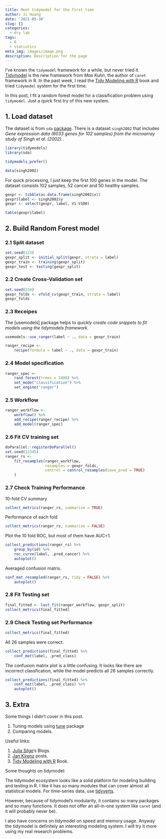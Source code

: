 ```yaml
---
title: Meet tidymodel for the first time
author: Ji Huang
date: '2021-05-30'
slug: []
categories:
  - dry lab
tags:
  - R
  - statistics
meta_img: images/image.png
description: Description for the page
---
```


I've known the `tidymodel` framework for a while, but never tried it. [Tidymodel](https://www.tidymodels.org/) is the new framework from *Max Kuhn*, the author of `caret` framework in R. In the past week, I read the [Tidy Modeling with R](https://www.tmwr.org/) book and tried `tidymodel` system for the first time.

In this post, I fit a random forest model for a classification problem using `tidymodel`. Just a quick first try of this new system.



## 1. Load dataset

The dataset is from `sda` [package](https://cran.r-project.org/web/packages/sda/index.html). There is a dataset `singh2002` that includes *Gene expression data (6033 genes for 102 samples) from the microarray study of Singh et al. (2002).*.

```r
library(tidymodels)
library(sda)

tidymodels_prefer()

data(singh2002)
```

For quick processing, I just keep the first 100 genes in the model. The dataset consists 102 samples, 52 cancer and 50 healthy samples. 

```r
gexpr <- tibble(as.data.frame(singh2002$x))
gexpr$label <- singh2002$y
gexpr <- select(gexpr, label, V1:V100)
```

```r
table(gexpr$label)
```


## 2. Build Random Forest model

### 2.1 Split dataset

```r
set.seed(123)
gexpr_split <- initial_split(gexpr, strata = label)
gexpr_train <- training(gexpr_split)
gexpr_test <- testing(gexpr_split)
```

### 2.2 Create Cross-Validation set

```r
set.seed(234)
gexpr_folds <- vfold_cv(gexpr_train, strata = label)
gexpr_folds
```

### 2.3 Receipes

The [usemodels] package helps to *quickly create code snippets to fit models using the tidymodels framework.*

```r
usemodels::use_ranger(label ~ ., data = gexpr_train)
```

```r
ranger_recipe <-
    recipe(formula = label ~ ., data = gexpr_train)
```

### 2.4 Model specification

```r
ranger_spec <-
    rand_forest(trees = 1000) %>%
    set_mode("classification") %>%
    set_engine("ranger")
```


### 2.5 Workflow

```r
ranger_workflow <-
    workflow() %>%
    add_recipe(ranger_recipe) %>%
    add_model(ranger_spec)
```


### 2.6 Fit CV training set

```r
doParallel::registerDoParallel()
set.seed(12345)
ranger_rs <-
    fit_resamples(ranger_workflow,
                  resamples = gexpr_folds,
                  control = control_resamples(save_pred = TRUE)
    )

```

### 2.7 Check Training Performance

10-fold CV summary

```r
collect_metrics(ranger_rs, summarize = TRUE)
```
Performance of each fold

```r
collect_metrics(ranger_rs, summarize = FALSE)
```

Plot the 10 fold ROC, but most of them have AUC=1.

```r
collect_predictions(ranger_rs) %>%
    group_by(id) %>%
    roc_curve(label, .pred_cancer) %>%
    autoplot()

```

Averaged confusion matrix.

```r
conf_mat_resampled(ranger_rs, tidy = FALSE) %>%
    autoplot()
```

### 2.8 Fit Testing set

```r
final_fitted <- last_fit(ranger_workflow, gexpr_split)
collect_metrics(final_fitted) 
```

### 2.9 Check Testing set Performance

```r
collect_metrics(final_fitted)
```
All 26 samples were correct.

```r
collect_predictions(final_fitted) %>%
    conf_mat(label, .pred_class)
```

The confusion matrix plot is a little confusing. It looks like there are incorrect classfication, while the model predicts all 26 samples correctly.

```r
collect_predictions(final_fitted) %>%
    conf_mat(label, .pred_class) %>%
    autoplot()
```

## 3. Extra

Some things I didn't cover in this post.

1. Tuning models using [tune](https://github.com/tidymodels/tune) package
2. Comparing models.

Useful links:

1. [Julia Silge](https://juliasilge.com/blog/)'s Blogs.
2. [Jan Kirenz](https://www.kirenz.com/post/2020-12-19-r-tidymodels-housing/) posts.
3. [Tidy Modeling with R](https://www.tmwr.org/) Book.

Some thoughts on tidymodel:

The tidymodel ecosystem looks like a solid platform for modeling building and testing in R. I like it has so many modules that can cover almost all statistical models. For time-series data, use [tidyverts](https://tidyverts.org/).

However, because of tidymodel's modularity, it contains so many packages and so many functions. It does not offer an all-in-one system like `caret` (and it will probably never be). 

I also have concerns on tidymodel on speed and memory usage. Anyway the tidymodel is definitely an interesting modeling system. I will try it more using my real research problems.
